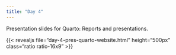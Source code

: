 ```yaml
---
title: "Day 4"
---
```


Presentation slides for Quarto: Reports and presentations.

{{< revealjs file="day-4-pres-quarto-website.html" height="500px" class="ratio ratio-16x9" >}}
